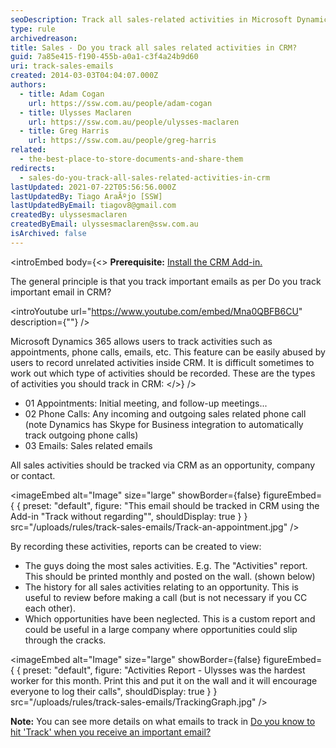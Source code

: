 ```yaml
---
seoDescription: Track all sales-related activities in Microsoft Dynamics CRM to boost sales performance, streamline reporting and enhance customer relationships.
type: rule
archivedreason:
title: Sales - Do you track all sales related activities in CRM?
guid: 7a85e415-f190-455b-a0a1-c3f4a24b9d60
uri: track-sales-emails
created: 2014-03-03T04:04:07.000Z
authors:
  - title: Adam Cogan
    url: https://ssw.com.au/people/adam-cogan
  - title: Ulysses Maclaren
    url: https://ssw.com.au/people/ulysses-maclaren
  - title: Greg Harris
    url: https://ssw.com.au/people/greg-harris
related:
  - the-best-place-to-store-documents-and-share-them
redirects:
  - sales-do-you-track-all-sales-related-activities-in-crm
lastUpdated: 2021-07-22T05:56:56.000Z
lastUpdatedBy: Tiago AraÃºjo [SSW]
lastUpdatedByEmail: tiagov8@gmail.com
createdBy: ulyssesmaclaren
createdByEmail: ulyssesmaclaren@ssw.com.au
isArchived: false
---
```


<introEmbed
  body={<>
**Prerequisite:** [Install the CRM Add-in.](/install-the-2-add-ins)

The general principle is that you track important emails as per Do you track important email in CRM?

<introYoutube url="https://www.youtube.com/embed/Mna0QBFB6CU" description={""} />

Microsoft Dynamics 365 allows users to track activities such as appointments, phone calls, emails, etc. This feature can be easily abused by users to record unrelated activities inside CRM. It is difficult sometimes to work out which type of activities should be recorded. These are the types of activities you should track in CRM:
  </>}
/>
- 01 Appointments: Initial meeting, and follow-up meetings...
- 02 Phone Calls: Any incoming and outgoing sales related phone call (note Dynamics has Skype for Business integration to automatically track outgoing phone calls)
- 03 Emails: Sales related emails

All sales activities should be tracked via CRM as an opportunity, company or contact.


<imageEmbed
  alt="Image"
  size="large"
  showBorder={false}
  figureEmbed={ {
    preset: "default",
    figure: "This email should be tracked in CRM using the Add-in \"Track without regarding\"",
    shouldDisplay: true
  } }
  src="/uploads/rules/track-sales-emails/Track-an-appointment.jpg"
/>

By recording these activities, reports can be created to view:

- The guys doing the most sales activities.
  E.g. The "Activities" report. This should be printed monthly and posted on the wall. (shown below)
- The history for all sales activities relating to an opportunity. This is useful to review before making a call (but is not necessary if you CC each other).
- Which opportunities have been neglected. This is a custom report and could be useful in a large company where opportunities could slip through the cracks.


<imageEmbed
  alt="Image"
  size="large"
  showBorder={false}
  figureEmbed={ {
    preset: "default",
    figure: "Activities Report - Ulysses was the hardest worker for this month. Print this and put it on the wall and it will encourage everyone to log their calls",
    shouldDisplay: true
  } }
  src="/uploads/rules/track-sales-emails/TrackingGraph.jpg"
/>

**Note:** You can see more details on what emails to track in [Do you know to hit 'Track' when you receive an important email?](/track-important-emails)
